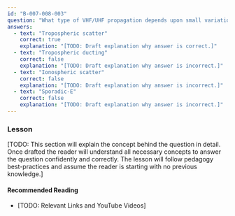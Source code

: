```yaml
---
id: "B-007-008-003"
question: "What type of VHF/UHF propagation depends upon small variations in density and water-vapour content?"
answers:
  - text: "Tropospheric scatter"
    correct: true
    explanation: "[TODO: Draft explanation why answer is correct.]"
  - text: "Tropospheric ducting"
    correct: false
    explanation: "[TODO: Draft explanation why answer is incorrect.]"
  - text: "Ionospheric scatter"
    correct: false
    explanation: "[TODO: Draft explanation why answer is incorrect.]"
  - text: "Sporadic-E"
    correct: false
    explanation: "[TODO: Draft explanation why answer is incorrect.]"
---
```


### Lesson

[TODO: This section will explain the concept behind the question in detail. Once drafted the reader will understand all necessary concepts to answer the question confidently and correctly. The lesson will follow pedagogy best-practices and assume the reader is starting with no previous knowledge.]

#### Recommended Reading

- [TODO: Relevant Links and YouTube Videos]
